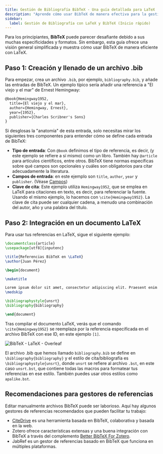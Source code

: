 ```yaml
---
title: Gestión de Bibliografía BibTeX - Una guía detallada para LaTeX
description: "Aprende cómo usar BibTeX de manera efectiva para la gestión de bibliografías con LaTeX, desde la creación de un archivo .bib hasta su integración en tu documento LaTeX."
sidebar:
  label: Gestión de Bibliografía con LaTeX y BibTeX (Inicio rápido)
---
```


Para los principiantes, **BibTeX** puede parecer desafiante debido a sus muchas especificidades y formatos. Sin embargo, esta guía ofrece una visión general simplificada y muestra cómo usar BibTeX de manera eficiente con LaTeX.


<CiteDrive /> 

## Paso 1: Creación y llenado de un archivo .bib

Para empezar, crea un archivo `.bib`, por ejemplo, `bibliography.bib`, y añade las entradas de BibTeX. Un ejemplo típico sería añadir una referencia a "El viejo y el mar" de Ernest Hemingway:

```latex
@book{Hemingway1952,
  title={El viejo y el mar},
  author={Hemingway, Ernest},
  year={1952},
  publisher={Charles Scribner's Sons}
}
```

Si desglosas la "anatomía" de esta entrada, solo necesitas mirar los siguientes tres componentes para entender cómo se define cada entrada de BibTeX:

- **Tipo de entrada**: Con `@book` definimos el tipo de referencia, es decir, (y este ejemplo se refiere a sí mismo) como un libro. También hay `@article` para artículos científicos, entre otros. BibTeX tiene normas específicas sobre qué campos son opcionales y cuáles son obligatorios para citar adecuadamente la literatura.
- **Campos de entrada**: en este ejemplo son `title`, `author`, `year` y `publisher`. (Véase [Campos](/fields))
- **Clave de cita**: Este ejemplo utiliza `Hemingway1952`, que se emplea en LaTeX para citaciones en texto, es decir, para referenciar la fuente. Usando el mismo ejemplo, lo hacemos con `\cite{Hemingway1952}`. La clave de cita puede ser cualquier cadena, a menudo una combinación del autor, año y una palabra del título.

## Paso 2: Integración en un documento LaTeX

Para usar tus referencias en LaTeX, sigue el siguiente ejemplo:

```latex
\documentclass{article}
\usepackage[utf8]{inputenc}

\title{Referencias BibTeX en \LaTeX}
\author{Juan Pérez}

\begin{document}

\maketitle

Lorem ipsum dolor sit amet, consectetur adipiscing elit. Praesent enim urna, dapibus et bibendum vel, consectetur et turpis. Cras a molestie nulla. \cite{Hemingway1952}
\medskip

\bibliographystyle{unsrt}
\bibliography{bibliography}

\end{document}
```

Tras compilar el documento LaTeX, verás que el comando `\cite{Hemingway1952}` se reemplaza por la referencia especificada en el archivo BibTeX con ese ID, en este ejemplo `[1]`.

![BibTeX - LaTeX - Overleaf](@assets/images/tutorial/LaTeX_Overleaf_BibTeX-Example.png)

El archivo .bib que hemos llamado `bibliography.bib` se define en `\bibliography{bibliography}` y el estilo de cita/bibliografía es `\bibliographystyle{unsrt}`, donde `unsrt` se refiere al archivo `.bst`, en este caso `unsrt.bst`, que contiene todas las macros para formatear tus referencias en ese estilo. También puedes usar otros estilos como `apalike.bst`.

## Recomendaciones para gestores de referencias

Editar manualmente archivos BibTeX puede ser laborioso. Aquí hay algunos gestores de referencias recomendados que pueden facilitar tu trabajo:

- [CiteDrive](https://www.citedrive.com/) es una herramienta basada en BibTeX, colaborativa y basada en la web.
- Zotero ofrece características extensas y una buena integración con BibTeX a través del complemento [Better BibTeX For Zotero](https://retorque.re/zotero-better-bibtex/).
- JabRef es un gestor de referencias basado en BibTeX que funciona en múltiples plataformas.